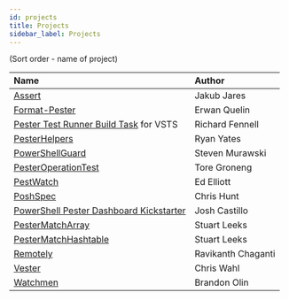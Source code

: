 ```yaml
---
id: projects
title: Projects
sidebar_label: Projects
---
```


(Sort order - name of project)

| Name | Author |
|:-----|:-------|
| [Assert](https://github.com/nohwnd/Assert) | Jakub Jares |
| [Format-Pester](https://github.com/equelin/Format-Pester)  | Erwan Quelin |
| [Pester Test Runner Build Task](https://marketplace.visualstudio.com/items?itemName=richardfennellBM.BM-VSTS-PesterRunner-Task) for VSTS | Richard Fennell |
| [PesterHelpers](https://github.com/PowerShellModules/PesterHelpers) | Ryan Yates |
| [PowerShellGuard](https://github.com/smurawski/PowerShellGuard)| Steven Murawski |
| [PesterOperationTest](https://github.com/torgro/PesterOperationTest) | Tore Groneng |
| [PestWatch](https://github.com/GOEddie/PestWatch) | Ed Elliott |
| [PoshSpec](https://github.com/Ticketmaster/poshspec)  | Chris Hunt |
| [PowerShell Pester Dashboard Kickstarter](https://github.com/doesitscript/PSPesterDashboardKickstarter/tree/develop) | Josh Castillo |
| [PesterMatchArray](https://github.com/stuartleeks/PesterMatchArray)  | Stuart Leeks |
| [PesterMatchHashtable](https://github.com/stuartleeks/PesterMatchHashtable) | Stuart Leeks |
| [Remotely](https://github.com/rchaganti/Remotely) | Ravikanth Chaganti |
| [Vester](https://github.com/WahlNetwork/Vester) | Chris Wahl |
| [Watchmen](https://github.com/devblackops/watchmen) | Brandon Olin |
